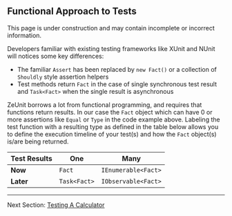 
## Functional Approach to Tests


<Warning title="Under Construction" >
    This page is under construction and may contain incomplete or incorrect information.
</Warning>

Developers familiar with existing testing frameworks like XUnit and NUnit will notices some key differences:

 - The familiar `Assert` has been replaced by `new Fact()` or a collection of `Shouldly` style assertion helpers
 - Test methods return `Fact` in the case of single synchronous test result and `Task<Fact>` when the single result is asynchronous

ZeUnit borrows a lot from functional programming, and requires that functions return results. In our case the `Fact` object which can have 0 or more assertions like `Equal` or `Type` in the code example above.   Labeling the test function with a resulting type as defined in the table below allows you to define the execution timeline of your test(s) and how the `Fact` object(s) is/are being returned.

|  Test Results   | **One**          |  **Many**               |
| --------------- | ---------------- | ----------------------- |
| **Now**         | `Fact`       | `IEnumerable<Fact>` |
| **Later**       | `Task<Fact>` | `IObservable<Fact>` |


***

Next Section: [Testing A Calculator](/docs/testing-a-calculator/)